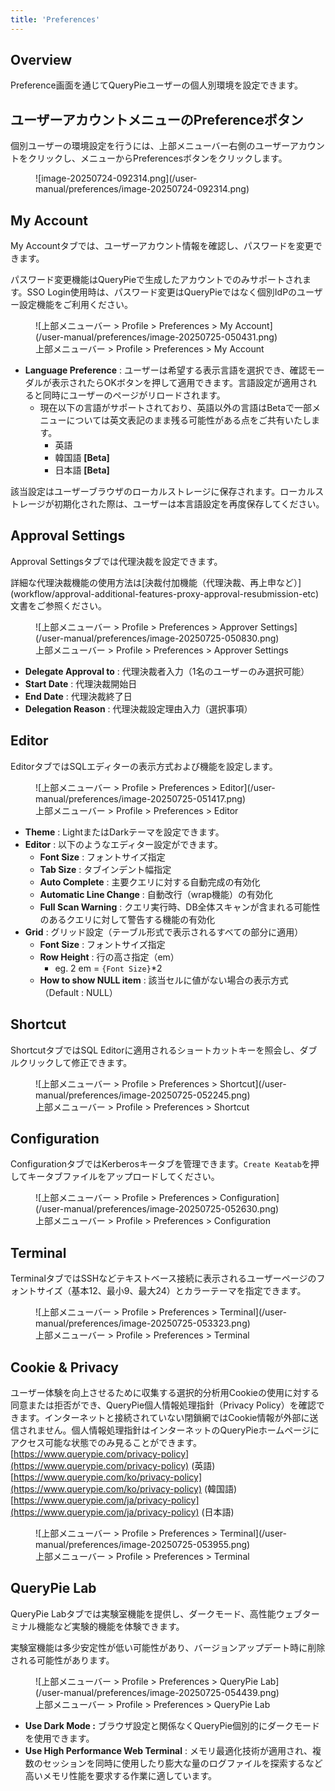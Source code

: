 ```yaml
---
title: 'Preferences'
---
```



## Overview

Preference画面を通じてQueryPieユーザーの個人別環境を設定できます。

## ユーザーアカウントメニューのPreferenceボタン

個別ユーザーの環境設定を行うには、上部メニューバー右側のユーザーアカウントをクリックし、メニューからPreferencesボタンをクリックします。

<figure data-layout="center" data-align="center">
![image-20250724-092314.png](/user-manual/preferences/image-20250724-092314.png)
</figure>


## My Account

My Accountタブでは、ユーザーアカウント情報を確認し、パスワードを変更できます。

<Callout type="info">
パスワード変更機能はQueryPieで生成したアカウントでのみサポートされます。SSO Login使用時は、パスワード変更はQueryPieではなく個別IdPのユーザー設定機能をご利用ください。
</Callout>

<figure data-layout="center" data-align="center">
![上部メニューバー &gt; Profile &gt; Preferences &gt; My Account](/user-manual/preferences/image-20250725-050431.png)
<figcaption>
上部メニューバー &gt; Profile &gt; Preferences &gt; My Account
</figcaption>
</figure>

*  **Language Preference**  : ユーザーは希望する表示言語を選択でき、確認モーダルが表示されたらOKボタンを押して適用できます。言語設定が適用されると同時にユーザーのページがリロードされます。
    * 現在以下の言語がサポートされており、英語以外の言語はBetaで一部メニューについては英文表記のまま残る可能性がある点をご共有いたします。
        * 英語
        * 韓国語 **[Beta]** 
        * 日本語 **[Beta]** 

<Callout type="important">
該当設定はユーザーブラウザのローカルストレージに保存されます。ローカルストレージが初期化された際は、ユーザーは本言語設定を再度保存してください。
</Callout>


## Approval Settings

Approval Settingsタブでは代理決裁を設定できます。

<Callout type="info">
詳細な代理決裁機能の使用方法は[決裁付加機能（代理決裁、再上申など）](workflow/approval-additional-features-proxy-approval-resubmission-etc)文書をご参照ください。
</Callout>

<figure data-layout="center" data-align="center">
![上部メニューバー &gt; Profile &gt; Preferences &gt; Approver Settings](/user-manual/preferences/image-20250725-050830.png)
<figcaption>
上部メニューバー &gt; Profile &gt; Preferences &gt; Approver Settings
</figcaption>
</figure>

*  **Delegate Approval to**  : 代理決裁者入力（1名のユーザーのみ選択可能）
*  **Start Date**  : 代理決裁開始日
*  **End Date**  : 代理決裁終了日
*  **Delegation Reason**  : 代理決裁設定理由入力（選択事項）


## Editor

EditorタブではSQLエディターの表示方式および機能を設定します。

<figure data-layout="center" data-align="center">
![上部メニューバー &gt; Profile &gt; Preferences &gt; Editor](/user-manual/preferences/image-20250725-051417.png)
<figcaption>
上部メニューバー &gt; Profile &gt; Preferences &gt; Editor
</figcaption>
</figure>

*  **Theme** : LightまたはDarkテーマを設定できます。
*  **Editor**  : 以下のようなエディター設定ができます。
    *  **Font Size**  : フォントサイズ指定
    *  **Tab Size**  : タブインデント幅指定
    *  **Auto Complete**  : 主要クエリに対する自動完成の有効化
    *  **Automatic Line Change**  : 自動改行（wrap機能）の有効化
    *  **Full Scan Warning**  : クエリ実行時、DB全体スキャンが含まれる可能性のあるクエリに対して警告する機能の有効化
*  **Grid** : グリッド設定（テーブル形式で表示されるすべての部分に適用）
    *  **Font Size**  : フォントサイズ指定
    *  **Row Height**  : 行の高さ指定（em）
        * eg. 2 em = `{Font Size}`*2
    *  **How to show NULL item** : 該当セルに値がない場合の表示方式（Default : NULL）


## Shortcut

ShortcutタブではSQL Editorに適用されるショートカットキーを照会し、ダブルクリックして修正できます。

<figure data-layout="center" data-align="center">
![上部メニューバー &gt; Profile &gt; Preferences &gt; Shortcut](/user-manual/preferences/image-20250725-052245.png)
<figcaption>
上部メニューバー &gt; Profile &gt; Preferences &gt; Shortcut
</figcaption>
</figure>


## Configuration

ConfigurationタブではKerberosキータブを管理できます。`Create Keatab`を押してキータブファイルをアップロードしてください。

<figure data-layout="center" data-align="center">
![上部メニューバー &gt; Profile &gt; Preferences &gt; Configuration](/user-manual/preferences/image-20250725-052630.png)
<figcaption>
上部メニューバー &gt; Profile &gt; Preferences &gt; Configuration
</figcaption>
</figure>


## Terminal

TerminalタブではSSHなどテキストベース接続に表示されるユーザーページのフォントサイズ（基本12、最小9、最大24）とカラーテーマを指定できます。

<figure data-layout="center" data-align="center">
![上部メニューバー &gt; Profile &gt; Preferences &gt; Terminal](/user-manual/preferences/image-20250725-053323.png)
<figcaption>
上部メニューバー &gt; Profile &gt; Preferences &gt; Terminal
</figcaption>
</figure>


## Cookie & Privacy

ユーザー体験を向上させるために収集する選択的分析用Cookieの使用に対する同意または拒否ができ、QueryPie個人情報処理指針（Privacy Policy）を確認できます。インターネットと接続されていない閉鎖網ではCookie情報が外部に送信されません。個人情報処理指針はインターネットのQueryPieホームページにアクセス可能な状態でのみ見ることができます。<br/>[https://www.querypie.com/privacy-policy](https://www.querypie.com/privacy-policy) (英語)<br/>[https://www.querypie.com/ko/privacy-policy](https://www.querypie.com/ko/privacy-policy) (韓国語)<br/>[https://www.querypie.com/ja/privacy-policy](https://www.querypie.com/ja/privacy-policy) (日本語)

<figure data-layout="center" data-align="center">
![上部メニューバー &gt; Profile &gt; Preferences &gt; Terminal](/user-manual/preferences/image-20250725-053955.png)
<figcaption>
上部メニューバー &gt; Profile &gt; Preferences &gt; Terminal
</figcaption>
</figure>


## QueryPie Lab

QueryPie Labタブでは実験室機能を提供し、ダークモード、高性能ウェブターミナル機能など実験的機能を体験できます。

<Callout type="important">
実験室機能は多少安定性が低い可能性があり、バージョンアップデート時に削除される可能性があります。
</Callout>

<figure data-layout="center" data-align="center">
![上部メニューバー &gt; Profile &gt; Preferences &gt; QueryPie Lab](/user-manual/preferences/image-20250725-054439.png)
<figcaption>
上部メニューバー &gt; Profile &gt; Preferences &gt; QueryPie Lab
</figcaption>
</figure>

*  **Use Dark Mode :**  ブラウザ設定と関係なくQueryPie個別的にダークモードを使用できます。
*  **Use High Performance Web Terminal** : メモリ最適化技術が適用され、複数のセッションを同時に使用したり膨大な量のログファイルを探索するなど高いメモリ性能を要求する作業に適しています。